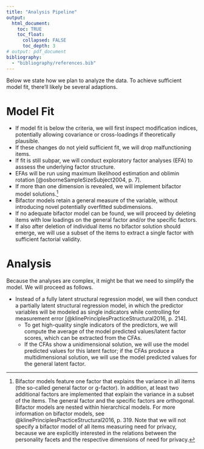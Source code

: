 ```yaml
---
title: "Analysis Pipeline"
output:
  html_document:
    toc: TRUE
    toc_float:
      collapsed: FALSE
      toc_depth: 3
# output: pdf_document
bibliography: 
  - "bibliography/references.bib"
---
```


Below we state how we plan to analyze the data. To achieve sufficient model fit, there'll likely be several adaptions.

# Model Fit

 - If model fit is below the criteria, we will first inspect modification indices, potentially allowing covariance or cross-loadings if theoretically plausible. 
 - If these changes do not yield sufficient fit, we will drop malfunctioning items. 
 - If fit is still subpar, we will conduct exploratory factor analyses (EFA) to asssess the underlying factor structure. 
 - EFAs will be run using maximum likelihood estimation and oblimin rotation [@osborneSampleSizeSubject2004, p. 7]. 
 - If more than one dimension is revealed, we will implement bifactor model solutions.[^1] 
 - Bifactor models retain a general measure of the variable, without introducing novel potentially overfitted subdimensions.
 - If no adequate bifactor model can be found, we will proceed by deleting items with low loadings on the general factor and/or the specific factors. 
 - If also after deletion of individual items no bifactor solution should emerge, we will use a subset of the items to extract a single factor with sufficient factorial validity.

[^1]: Bifactor models feature one factor that explains the variance in all items (the so-called general factor or g-factor). 
In addition, at least two additional factors are implemented that explain the variance in a subset of the items. The general factor and the specific factors are orthogonal. 
Bifactor models are nested within hierarchical models. 
For more information on bifactor models, see @klinePrinciplesPracticeStructural2016, p. 319. 
Note that we will not specify a bifactor model of all items measuring need for privacy, because we are explicitly interested in the relations between the personality facets and the respective dimensions of need for privacy.

# Analysis

Because the analyses are complex, it might be that we need to simplify the model. We will proceed as follows.

- Instead of a fully latent structural regression model, we will then conduct a partially latent structural regression model, in which the predictor variables will be modeled as single indicators while controlling for measurement error [@klinePrinciplesPracticeStructural2016, p. 214]. 
    - To get high-quality single indicators of the predictors, we will compute the average of the model predicted values/latent factor scores, which can be extracted from the CFAs. 
    - If the CFAs show a unidimensional solution, we will use the model predicted values for this latent factor; if the CFAs produce a multidimensional solution, we will use the model predicted values for the general latent factor.
